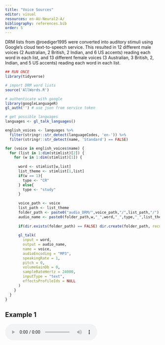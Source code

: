 ```yaml
---
title: "Voice Sources"
editor: visual
resources: en-AU-Neural2-A/
bibliography: references.bib
order: 5
---
```


DRM lists from @roediger1995 were converted into auditory stimuli using Google's cloud text-to-speech service. This resulted in 12 different male voices (2 Australian, 2 British, 2 Indian, and 6 US accents) reading each word in each list, and 13 different female voices (3 Australian, 3 British, 2, Indian, and 5 US accents) reading each word in each list.

```r

## RUN ONCE
library(tidyverse)

# import DRM word lists
source('AllWords.R')

# authenticate with google
library(googleLanguageR)
gl_auth('') # use json from service token

# get possible languages
languages <- gl_talk_languages()

english_voices <- languages %>%
  filter(stringr::str_detect(languageCodes, 'en-')) %>%
  filter(stringr::str_detect(name, 'Standard') == FALSE)

for (voice in english_voices$name) {
  for (list in 1:dim(stimlist)[2]) {
    for (w in 1:dim(stimlist)[1]) {
      
      word <- stimlist[w,list]
      list_theme <- stimlist[1,list]
      if(w == 1){
        type <- "CR"
      } else{
        type <- "study"
      }
    
      voice_path <- voice
      list_path <- list_theme
      folder_path <- paste0("audio_DRM/",voice_path,"/",list_path,"/")
      audio_name <- paste0(folder_path,w,"_",word,"_",type,"_",list_theme,"_",list,".mp3")
      
      if(dir.exists(folder_path) == FALSE) dir.create(folder_path, recursive = TRUE)
      
      gl_talk(
        input = word,
        output = audio_name,
        name = voice,
        audioEncoding = "MP3",
        speakingRate = 1,
        pitch = 0,
        volumeGainDb = 0,
        sampleRateHertz = 24000,
        inputType = "text",
        effectsProfileIds = NULL
      )
    }
  }
}

```

## Example 1

<audio controls id="listenLive1">

<source src="en-AU-Neural2-A/anger/1_anger_CR_anger_1.mp3" type="audio/mpeg">

Your browser does not support the audio element. </audio>

## Example 2

<audio controls id="listenLive2">

<source src="en-AU-Neural2-A/anger/10_happy_study_anger_1.mp3" type="audio/mpeg">

Your browser does not support the audio element. </audio>

## Example 3

<audio controls id="listenLive3">

<source src="en-AU-Neural2-A/anger/11_fight_study_anger_1.mp3" type="audio/mpeg">

Your browser does not support the audio element. </audio>

